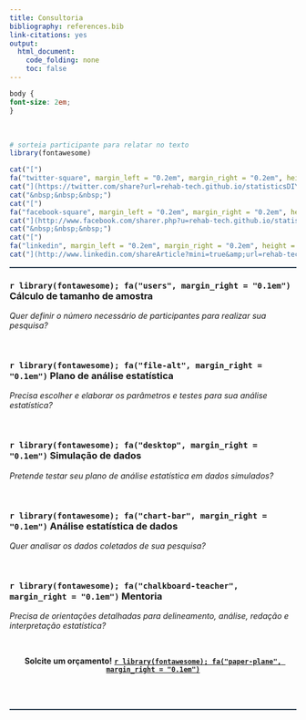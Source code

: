 ```yaml
---
title: Consultoria
bibliography: references.bib
link-citations: yes
output:
  html_document:
    code_folding: none
    toc: false
---
```


```css
body {
font-size: 2em;
}
```

<br>

<p align="right">
```r
# sorteia participante para relatar no texto
library(fontawesome)

cat("[")
fa("twitter-square", margin_left = "0.2em", margin_right = "0.2em", height = "2em", width = "2em")
cat("](https://twitter.com/share?url=rehab-tech.github.io/statisticsDIY/)")
cat("&nbsp;&nbsp;&nbsp;")
cat("[")
fa("facebook-square", margin_left = "0.2em", margin_right = "0.2em", height = "2em", width = "2em")
cat("](http://www.facebook.com/sharer.php?u=rehab-tech.github.io/statisticsDIY/)")
cat("&nbsp;&nbsp;&nbsp;")
cat("[")
fa("linkedin", margin_left = "0.2em", margin_right = "0.2em", height = "2em", width = "2em")
cat("](http://www.linkedin.com/shareArticle?mini=true&amp;url=rehab-tech.github.io/statisticsDIY/)")
```
</p>

<!--script for generating HORIZONTAL LINE-->
<hr style="height:2px;border-width:0;color:#2C3E50;background-color:#2C3E50">

<h3>**`r library(fontawesome); fa("users", margin_right = "0.1em")` Cálculo de tamanho de amostra**</h3>
<p>*Quer definir o número necessário de participantes para realizar sua pesquisa?*</p>

<br>

<h3>**`r library(fontawesome); fa("file-alt", margin_right = "0.1em")` Plano de análise estatística**</h3>
<p>*Precisa escolher e elaborar os parâmetros e testes para sua análise estatística?*</p>

<br>

<h3>**`r library(fontawesome); fa("desktop", margin_right = "0.1em")` Simulação de dados**</h3>
<p>*Pretende testar seu plano de análise estatística em dados simulados?*</p>

<br>

<h3>**`r library(fontawesome); fa("chart-bar", margin_right = "0.1em")` Análise estatística de dados**</h3>
<p>*Quer analisar os dados coletados de sua pesquisa?*</p>

<br>

<h3>**`r library(fontawesome); fa("chalkboard-teacher", margin_right = "0.1em")` Mentoria**</h3>
<p>*Precisa de orientações detalhadas para delineamento, análise, redação e interpretação estatística?*</p>

<br>

<center> **Solcite um orçamento!** <a href="mailto:arthur_sf@icloud.com?subject=Orçamento: StatisticsDIY">**`r library(fontawesome); fa("paper-plane", margin_right = "0.1em")` **</a> </center>

<br>
<br>

<!--script for generating HORIZONTAL LINE-->
<hr style="height:2px;border-width:0;color:#2C3E50;background-color:#2C3E50">

